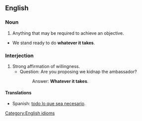 {{rfd}}
==English==
===Noun===
{{en-noun|sg=[[whatever]] [[it]] [[takes]]|}}
# Anything that may be required to achieve an objective.
* We stand ready to do '''whatever it takes'''.

===Interjection===
# Strong affirmation of willingness.
#* Question: Are you proposing we kidnap the ambassador? 
#*: Answer: '''Whatever it takes'''. 




==== Translations ====
* Spanish: [[todo lo que sea  necesario]].



[[Category:English idioms]]